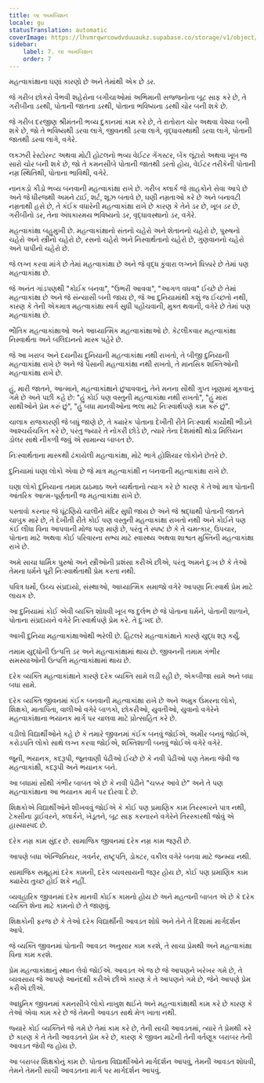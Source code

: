 ```yaml
---
title: લા અમબિશન
locale: gu
statusTranslation: automatic
coverImage: https://lhvmrqwrcowdvduuaukz.supabase.co/storage/v1/object/public/strapi-uploads/small_cover-educacion-fundamental.webp-2d51a7828a2b1309555be27f7e2a61a0.webp
sidebar:
    label: 7. લા અમબિશન
    order: 7
---
```

મહત્વાકાંક્ષાના ઘણાં કારણો છે અને તેમાંથી એક છે ડર.

જે ગરીબ છોકરો વૈભવી શહેરોના બગીચાઓમાં અભિમાની સજ્જનોના બૂટ સાફ કરે છે, તે ગરીબીના ડરથી, પોતાની જાતના ડરથી, પોતાના ભવિષ્યના ડરથી ચોર બની શકે છે.

જે ગરીબ દરજીણ શ્રીમંતની ભવ્ય દુકાનમાં કામ કરે છે, તે રાતોરાત ચોર અથવા વેશ્યા બની શકે છે, જો તે ભવિષ્યથી ડરવા લાગે, જીવનથી ડરવા લાગે, વૃદ્ધાવસ્થાથી ડરવા લાગે, પોતાની જાતથી ડરવા લાગે, વગેરે.

લક્ઝરી રેસ્ટોરન્ટ અથવા મોટી હોટલનો ભવ્ય વેઈટર ગેંગસ્ટર, બેંક લૂંટારો અથવા ખૂબ જ સારો ચોર બની શકે છે, જો તે કમનસીબે પોતાની જાતથી ડરતો હોય, વેઈટર તરીકેની પોતાની નમ્ર સ્થિતિથી, પોતાના ભાવિથી, વગેરે.

નાનકડો કીડો ભવ્ય બનવાની મહત્વાકાંક્ષા રાખે છે. ગરીબ ક્લાર્ક જે ગ્રાહકોને સેવા આપે છે અને જે ધીરજથી અમને ટાઈ, શર્ટ, શૂઝ બતાવે છે, ઘણી નમ્રતાઓ કરે છે અને બનાવટી નમ્રતાથી હસે છે, તે કંઈક વધારેની મહત્વાકાંક્ષા રાખે છે કારણ કે તેને ડર છે, ખૂબ ડર છે, ગરીબીનો ડર, તેના અંધકારમય ભવિષ્યનો ડર, વૃદ્ધાવસ્થાનો ડર, વગેરે.

મહત્વાકાંક્ષા બહુમુખી છે. મહત્વાકાંક્ષાનો સંતનો ચહેરો અને શેતાનનો ચહેરો છે, પુરુષનો ચહેરો અને સ્ત્રીનો ચહેરો છે, રસનો ચહેરો અને નિસ્વાર્થતાનો ચહેરો છે, ગુણવાનનો ચહેરો અને પાપીનો ચહેરો છે.

જે લગ્ન કરવા માંગે છે તેમાં મહત્વાકાંક્ષા છે અને જે વૃદ્ધ કુંવારા લગ્નને ધિક્કારે છે તેમાં પણ મહત્વાકાંક્ષા છે.

જે અનંત ગાંડપણથી "કોઈક બનવા", "ઉભરી આવવા", "આગળ વધવા" ઈચ્છે છે તેમાં મહત્વાકાંક્ષા છે અને જે સંન્યાસી બની જાય છે, જે આ દુનિયામાંથી કશું જ ઈચ્છતો નથી, કારણ કે તેની એકમાત્ર મહત્વાકાંક્ષા સ્વર્ગ સુધી પહોંચવાની, મુક્ત થવાની, વગેરે છે તેમાં પણ મહત્વાકાંક્ષા છે.

ભૌતિક મહત્વાકાંક્ષાઓ અને આધ્યાત્મિક મહત્વાકાંક્ષાઓ છે. કેટલીકવાર મહત્વાકાંક્ષા નિસ્વાર્થતા અને બલિદાનનો માસ્ક પહેરે છે.

જે આ ખરાબ અને દયનીય દુનિયાની મહત્વાકાંક્ષા નથી રાખતો, તે બીજી દુનિયાની મહત્વાકાંક્ષા રાખે છે અને જે પૈસાની મહત્વાકાંક્ષા નથી રાખતો, તે માનસિક શક્તિઓની મહત્વાકાંક્ષા રાખે છે.

હું, મારી જાતને, આત્માને, મહત્વાકાંક્ષાને છુપાવવાનું, તેને મનના સૌથી ગુપ્ત ખૂણામાં મૂકવાનું ગમે છે અને પછી કહે છે: "હું કોઈ પણ વસ્તુની મહત્વાકાંક્ષા નથી રાખતો", "હું મારા સાથીઓને પ્રેમ કરું છું", "હું બધા માનવીઓના ભલા માટે નિઃસ્વાર્થપણે કામ કરું છું".

ચાલાક રાજકારણી જે બધું જાણે છે, તે ક્યારેક પોતાના દેખીતી રીતે નિઃસ્વાર્થ કાર્યોથી ભીડને આશ્ચર્યચકિત કરે છે, પરંતુ જ્યારે તે નોકરી છોડે છે, ત્યારે તેના દેશમાંથી થોડા મિલિયન ડોલર સાથે નીકળી જવું એ સામાન્ય બાબત છે.

નિઃસ્વાર્થતાના માસ્કથી ઢંકાયેલી મહત્વાકાંક્ષા, મોટે ભાગે હોશિયાર લોકોને છેતરે છે.

દુનિયામાં ઘણા લોકો એવા છે જે માત્ર મહત્વાકાંક્ષી ન બનવાની મહત્વાકાંક્ષા રાખે છે.

ઘણા લોકો દુનિયાના તમામ ઠાઠમાઠ અને વ્યર્થતાનો ત્યાગ કરે છે કારણ કે તેઓ માત્ર પોતાની આંતરિક આત્મ-પૂર્ણતાની જ મહત્વાકાંક્ષા રાખે છે.

પસ્તાવો કરનાર જે ઘૂંટણિયે ચાલીને મંદિર સુધી જાય છે અને જે શ્રદ્ધાથી પોતાની જાતને ચાબુક મારે છે, તે દેખીતી રીતે કોઈ પણ વસ્તુની મહત્વાકાંક્ષા રાખતો નથી અને કોઈને પણ કંઈ લીધા વિના આપવાની મોજ પણ માણે છે, પરંતુ તે સ્પષ્ટ છે કે તે ચમત્કાર, ઉપચાર, પોતાના માટે અથવા કોઈ પરિવારના સભ્ય માટે સ્વાસ્થ્ય અથવા શાશ્વત મુક્તિની મહત્વાકાંક્ષા રાખે છે.

અમે સાચા ધાર્મિક પુરુષો અને સ્ત્રીઓની પ્રશંસા કરીએ છીએ, પરંતુ અમને દુઃખ છે કે તેઓ તેમના ધર્મને પૂરી નિઃસ્વાર્થતાથી પ્રેમ કરતા નથી.

પવિત્ર ધર્મો, ઉચ્ચ સંપ્રદાયો, સંસ્થાઓ, આધ્યાત્મિક સમાજો વગેરે આપણા નિઃસ્વાર્થ પ્રેમ માટે લાયક છે.

આ દુનિયામાં કોઈ એવી વ્યક્તિ શોધવી ખૂબ જ દુર્લભ છે જે પોતાના ધર્મને, પોતાની શાળાને, પોતાના સંપ્રદાયને વગેરે નિઃસ્વાર્થપણે પ્રેમ કરે. તે દુઃખદ છે.

આખી દુનિયા મહત્વાકાંક્ષાઓથી ભરેલી છે. હિટલરે મહત્વાકાંક્ષાને કારણે યુદ્ધ શરૂ કર્યું.

તમામ યુદ્ધોની ઉત્પત્તિ ડર અને મહત્વાકાંક્ષામાં થાય છે. જીવનની તમામ ગંભીર સમસ્યાઓની ઉત્પત્તિ મહત્વાકાંક્ષામાં થાય છે.

દરેક વ્યક્તિ મહત્વાકાંક્ષાને કારણે દરેક વ્યક્તિ સામે લડી રહી છે, એકબીજા સામે અને બધા બધા સામે.

દરેક વ્યક્તિ જીવનમાં કંઈક બનવાની મહત્વાકાંક્ષા રાખે છે અને અમુક ઉંમરના લોકો, શિક્ષકો, માતાપિતા, વાલીઓ વગેરે બાળકો, છોકરીઓ, યુવતીઓ, યુવાનો વગેરેને મહત્વાકાંક્ષાના ભયાનક માર્ગ પર ચાલવા માટે પ્રોત્સાહિત કરે છે.

વડીલો વિદ્યાર્થીઓને કહે છે કે તમારે જીવનમાં કંઈક બનવું જોઈએ, અમીર બનવું જોઈએ, કરોડપતિ લોકો સાથે લગ્ન કરવા જોઈએ, શક્તિશાળી બનવું જોઈએ વગેરે વગેરે.

જૂની, ભયાનક, કદરૂપી, જૂનવાણી પેઢીઓ ઈચ્છે છે કે નવી પેઢીઓ પણ તેમના જેવી જ મહત્વાકાંક્ષી, કદરૂપી અને ભયાનક બને.

આ બધામાં સૌથી ગંભીર બાબત એ છે કે નવી પેઢીને "ચક્કર આવે છે" અને તે પણ મહત્વાકાંક્ષાના આ ભયાનક માર્ગ પર દોરવા દે છે.

શિક્ષકોએ વિદ્યાર્થીઓને શીખવવું જોઈએ કે કોઈ પણ પ્રમાણિક કામ તિરસ્કારને પાત્ર નથી, ટેક્સીના ડ્રાઈવરને, ક્લાર્કને, ખેડૂતને, બૂટ સાફ કરનારને વગેરેને તિરસ્કારથી જોવું એ હાસ્યાસ્પદ છે.

દરેક નમ્ર કામ સુંદર છે. સામાજિક જીવનમાં દરેક નમ્ર કામ જરૂરી છે.

આપણે બધા એન્જિનિયર, ગવર્નર, રાષ્ટ્રપતિ, ડોક્ટર, વકીલ વગેરે બનવા માટે જન્મ્યા નથી.

સામાજિક સમૂહમાં દરેક કામની, દરેક વ્યવસાયની જરૂર હોય છે, કોઈ પણ પ્રમાણિક કામ ક્યારેય તુચ્છ હોઈ શકે નહીં.

વ્યવહારિક જીવનમાં દરેક માનવી કોઈક કામનો હોય છે અને મહત્વની બાબત એ છે કે દરેક વ્યક્તિ શેના માટે કામનો છે તે જાણવું.

શિક્ષકોની ફરજ છે કે તેઓ દરેક વિદ્યાર્થીની આવડત શોધે અને તેને તે દિશામાં માર્ગદર્શન આપે.

જે વ્યક્તિ જીવનમાં પોતાની આવડત અનુસાર કામ કરશે, તે સાચા પ્રેમથી અને મહત્વાકાંક્ષા વિના કામ કરશે.

પ્રેમ મહત્વાકાંક્ષાનું સ્થાન લેવો જોઈએ. આવડત એ જ છે જે આપણને ખરેખર ગમે છે, તે વ્યવસાય જે આપણે આનંદથી કરીએ છીએ કારણ કે તે આપણને ગમે છે, જેને આપણે પ્રેમ કરીએ છીએ.

આધુનિક જીવનમાં કમનસીબે લોકો નાખુશ થઈને અને મહત્વાકાંક્ષાથી કામ કરે છે કારણ કે તેઓ એવા કામ કરે છે જે તેમની આવડત સાથે મેળ ખાતા નથી.

જ્યારે કોઈ વ્યક્તિને જે ગમે છે તેમાં કામ કરે છે, તેની સાચી આવડતમાં, ત્યારે તે પ્રેમથી કરે છે કારણ કે તે તેની આવડતને પ્રેમ કરે છે, કારણ કે જીવન માટેની તેની વર્તણૂક બરાબર તેની આવડત જેવી જ હોય છે.

આ બરાબર શિક્ષકોનું કામ છે. પોતાના વિદ્યાર્થીઓને માર્ગદર્શન આપવું, તેમની આવડત શોધવી, તેમને તેમની સાચી આવડતના માર્ગ પર માર્ગદર્શન આપવું.

